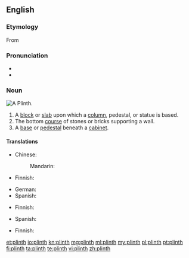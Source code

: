 ==English==

===Etymology===
From {{etyl|grc|en}} {{term|πλίνθος||brick|tr=plinthos|lang=grc|sc=polytonic}}

===Pronunciation===
* {{IPA|/plɪnθ/}}
* {{rhymes|ɪnθ}}

===Noun===
[[Image:Plinth.jpg|thumb|A Plinth.]]
{{en-noun}}

# A [[block]] or [[slab]] upon which a [[column]], pedestal, or statue is based.
# The bottom [[course]] of stones or bricks supporting a wall.
# A [[base]] or [[pedestal]] beneath a [[cabinet]].

====Translations====
{{trans-top|base for column, pedestal or statue}}
* Chinese:
*: Mandarin: {{t|zh|础|tr=chu3|sc=Hani}}
* Finnish: {{t-|fi|jalusta}}
{{trans-mid}}
* German: {{t+|de|Sockel|m}}
* Spanish: {{t-|es|zocalo|m}}
{{trans-bottom}}

{{trans-top|bottom course of stones supporting a wall}}
* Finnish: {{t+|fi|kivijalka}}
{{trans-mid}}
* Spanish: {{t-|es|fundato}}
{{trans-bottom}}

{{trans-top|base for a cabinet}}
* Finnish: {{t-|fi|jalusta}}
{{trans-mid}}
{{trans-bottom}}

[[et:plinth]]
[[io:plinth]]
[[kn:plinth]]
[[mg:plinth]]
[[ml:plinth]]
[[my:plinth]]
[[pl:plinth]]
[[pt:plinth]]
[[fi:plinth]]
[[ta:plinth]]
[[te:plinth]]
[[vi:plinth]]
[[zh:plinth]]